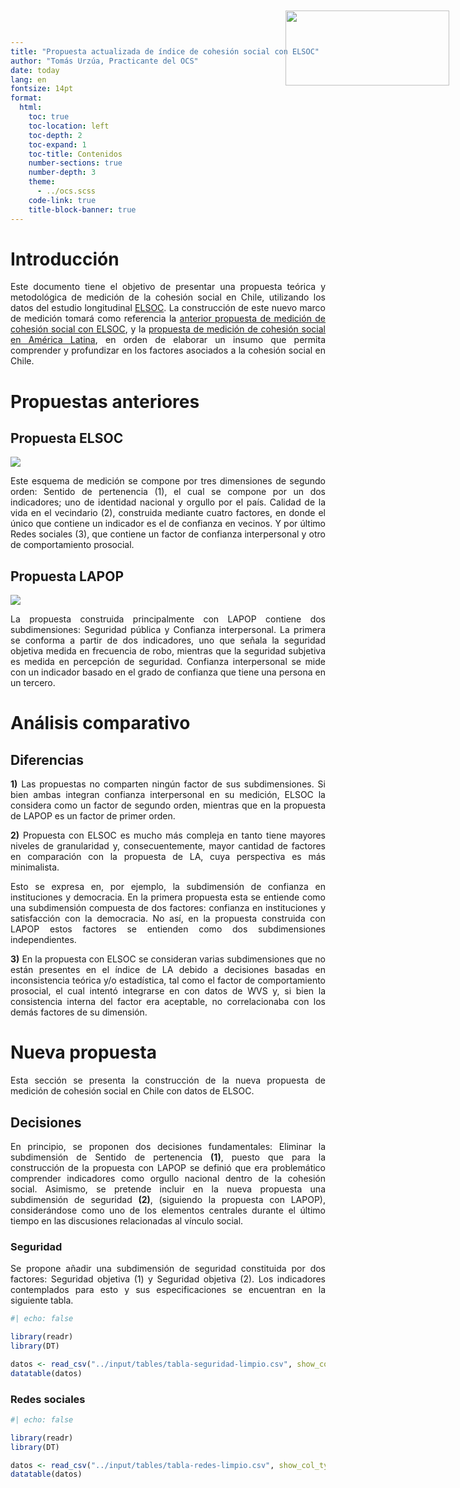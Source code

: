 ```yaml
---
title: "Propuesta actualizada de índice de cohesión social con ELSOC"
author: "Tomás Urzúa, Practicante del OCS"
date: today
lang: en
fontsize: 14pt
format:
  html:
    toc: true
    toc-location: left
    toc-depth: 2
    toc-expand: 1
    toc-title: Contenidos
    number-sections: true
    number-depth: 3
    theme:
      - ../ocs.scss
    code-link: true
    title-block-banner: true 
---
```


<style>
.logo {
    position: absolute;
    top: 20px;
    right: 30px;
}
</style>

<img class="logo" src="ocs-new.jpeg" width="262" height="120">

<div style="text-align: justify">

# Introducción

Este documento tiene el objetivo de presentar una propuesta teórica y metodológica de medición de la cohesión social en Chile, utilizando los datos del estudio longitudinal [ELSOC](https://coes.cl/encuesta-panel/). La construcción de este nuevo marco de medición tomará como referencia la [anterior propuesta de medición de cohesión social con ELSOC](https://ocscoes.github.io/cohesion-elsoc/), y la [propuesta de medición de cohesión social en América Latina](https://ocs-coes.com/reportes/posts/2025_reportes_tecnico/), en orden de elaborar un insumo que permita comprender y profundizar en los factores asociados a la cohesión social en Chile.

# Propuestas anteriores 

## Propuesta ELSOC

![](hor-elsoc.png)

Este esquema de medición se compone por tres dimensiones de segundo orden: Sentido de pertenencia (1), el cual se compone por un dos indicadores; uno de identidad nacional y orgullo por el país. Calidad de la vida en el vecindario (2), construida mediante cuatro factores, en donde el único que contiene un indicador es el de confianza en vecinos. Y por último Redes sociales (3), que contiene un factor de confianza interpersonal y otro de comportamiento prosocial. 

## Propuesta LAPOP

![](hor-la.png)

La propuesta construida principalmente con LAPOP contiene dos subdimensiones: Seguridad pública y Confianza interpersonal. La primera se conforma a partir de dos indicadores, uno que señala la seguridad objetiva medida en frecuencia de robo, mientras que la seguridad subjetiva es medida en percepción de seguridad. Confianza interpersonal se mide con un indicador basado en el grado de confianza que tiene una persona en un tercero. 

# Análisis comparativo

## Diferencias

**1)** Las propuestas no comparten ningún factor de sus subdimensiones. Si bien ambas integran confianza interpersonal en su medición, ELSOC la considera como un factor de segundo orden, mientras que en la propuesta de LAPOP es un factor de primer orden. 

**2)** Propuesta con ELSOC es mucho más compleja en tanto tiene mayores niveles de granularidad y, consecuentemente, mayor cantidad de factores en comparación con la propuesta de LA, cuya perspectiva es más minimalista. 

Esto se expresa en, por ejemplo, la subdimensión de confianza en instituciones y democracia. En la primera propuesta esta se entiende como una subdimensión compuesta de dos factores: confianza en instituciones y satisfacción con la democracia. No así, en la propuesta construida con LAPOP estos factores se entienden como dos subdimensiones independientes. 

**3)** En la propuesta con ELSOC se consideran varias subdimensiones que no están presentes en el índice de LA debido a decisiones basadas en inconsistencia teórica y/o estadística, tal como el factor de comportamiento prosocial, el cual intentó integrarse en con datos de WVS y, si bien la consistencia interna del factor era aceptable, no correlacionaba con los demás factores de su dimensión. 

# Nueva propuesta

Esta sección se presenta la construcción de la nueva propuesta de medición de cohesión social en Chile con datos de ELSOC. 

## Decisiones

En principio, se proponen dos decisiones fundamentales: Eliminar la subdimensión de Sentido de pertenencia **(1)**, puesto que para la construcción de la propuesta con LAPOP se definió que era problemático comprender indicadores como orgullo nacional dentro de la cohesión social. Asimismo, se pretende incluir en la nueva propuesta una subdimensión de seguridad **(2)**, (siguiendo la propuesta con LAPOP), considerándose como uno de los elementos centrales durante el último tiempo en las discusiones relacionadas al vínculo social. 

### Seguridad

Se propone añadir una subdimensión de seguridad constituida por dos factores: Seguridad objetiva (1) y Seguridad objetiva (2). Los indicadores contemplados para esto y sus especificaciones se encuentran en la siguiente tabla. 

```r
#| echo: false 

library(readr)
library(DT)

datos <- read_csv("../input/tables/tabla-seguridad-limpio.csv", show_col_types = FALSE)
datatable(datos)
```

### Redes sociales

```r
#| echo: false 

library(readr)
library(DT)

datos <- read_csv("../input/tables/tabla-redes-limpio.csv", show_col_types = FALSE)
datatable(datos)
```